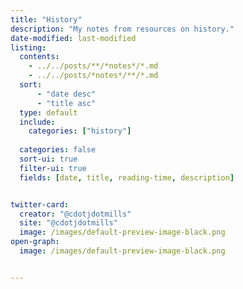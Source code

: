 ```yaml
---
title: "History"
description: "My notes from resources on history."
date-modified: last-modified
listing:
  contents: 
    - ../../posts/**/*notes*/*.md
    - ../../posts/*notes*/**/*.md
  sort: 
      - "date desc"
      - "title asc"
  type: default
  include: 
    categories: ["history"]
    
  categories: false
  sort-ui: true
  filter-ui: true
  fields: [date, title, reading-time, description]


twitter-card:
  creator: "@cdotjdotmills"
  site: "@cdotjdotmills"
  image: /images/default-preview-image-black.png
open-graph:
  image: /images/default-preview-image-black.png


---
```


